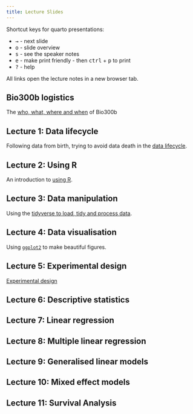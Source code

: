```yaml
---
title: Lecture Slides
---
```


Shortcut keys for quarto presentations:

- <kbd>→</kbd> - next slide
- <kbd>o</kbd> - slide overview
- <kbd>s</kbd> - see the speaker notes
- <kbd>e</kbd> - make print friendly - then <kbd>ctrl</kbd> + <kbd>p</kbd> to print
- <kbd>?</kbd> - help

All links open the lecture notes in a new browser tab.

## Bio300b logistics

The [who, what, where and when](bio300b_logistics.html){target="_blank"} of Bio300b

## Lecture 1: Data lifecycle

Following data from birth, trying to avoid data death in the [data lifecycle](lecture_1_data_lifecycle.html){target="_blank"}.

## Lecture 2: Using R

An introduction to [using R](lecture_2_using_r.html){target="_blank"}.


## Lecture 3: Data manipulation

Using the [tidyverse to load, tidy and process data](lecture_3_data_manipulation.html).


## Lecture 4: Data visualisation

Using [`ggplot2`](lecture_4_data_visualisation.html) to make beautiful figures.

## Lecture 5: Experimental design

[Experimental design](lecture_5_experimental_design.html)

## Lecture 6: Descriptive statistics


## Lecture 7: Linear regression


## Lecture 8: Multiple linear regression


## Lecture 9: Generalised linear models


## Lecture 10: Mixed effect models


## Lecture 11: Survival Analysis



